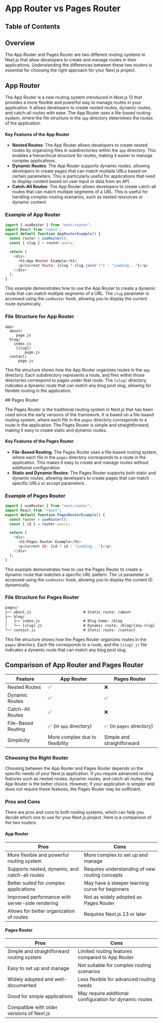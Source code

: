 
# App Router vs Pages Router

## Table of Contents

## Overview

The App Router and Pages Router are two different routing systems in Next.js that allow developers to create and manage routes in their applications. Understanding the differences between these two routers is essential for choosing the right approach for your Next.js project.

## App Router

The App Router is a new routing system introduced in Next.js 13 that provides a more flexible and powerful way to manage routes in your application. It allows developers to create nested routes, dynamic routes, and catch-all routes with ease. The App Router uses a file-based routing system, where the file structure in the `app` directory determines the routes of the application.

#### Key Features of the App Router

- **Nested Routes**: The App Router allows developers to create nested routes by organizing files in subdirectories within the `app` directory. This enables a hierarchical structure for routes, making it easier to manage complex applications.
- **Dynamic Routes**: The App Router supports dynamic routes, allowing developers to create pages that can match multiple URLs based on certain parameters. This is particularly useful for applications that need to display content based on user input or data from an API.
- **Catch-All Routes**: The App Router allows developers to create catch-all routes that can match multiple segments of a URL. This is useful for handling complex routing scenarios, such as nested resources or dynamic content.

### Example of App Router

```javascript
import { useRouter } from "next/router";
import React from "react";
export default function AppRouterExample() {
  const router = useRouter();
  const { slug } = router.query;

  return (
    <div>
      <h1>App Router Example</h1>
      <p>Current Route: {slug ? slug.join("/") : "Loading..."}</p>
    </div>
  );
}
```

This example demonstrates how to use the App Router to create a dynamic route that can match multiple segments of a URL. The `slug` parameter is accessed using the `useRouter` hook, allowing you to display the current route dynamically.

### File Structure for App Router

```text
app/
  about/
     page.js
  blog/
    index.js
     [slug]/
         page.js
  contact/
      page.js
```

This file structure shows how the App Router organizes routes in the `app` directory. Each subdirectory represents a route, and files within those directories correspond to pages under that route. The `[slug]` directory indicates a dynamic route that can match any blog post slug, allowing for flexible routing in the application.

<BackToTop />
## Pages Router

The Pages Router is the traditional routing system in Next.js that has been used since the early versions of the framework. It is based on a file-based routing system, where each file in the `pages` directory corresponds to a route in the application. The Pages Router is simple and straightforward, making it easy to create static and dynamic routes.

#### Key Features of the Pages Router

- **File-Based Routing**: The Pages Router uses a file-based routing system, where each file in the `pages` directory corresponds to a route in the application. This makes it easy to create and manage routes without additional configuration.
- **Static and Dynamic Routes**: The Pages Router supports both static and dynamic routes, allowing developers to create pages that can match specific URLs or accept parameters.

### Example of Pages Router

```javascript
import { useRouter } from "next/router";
import React from "react";
export default function PagesRouterExample() {
  const router = useRouter();
  const { id } = router.query;

  return (
    <div>
      <h1>Pages Router Example</h1>
      <p>Current ID: {id ? id : "Loading..."}</p>
    </div>
  );
}
```

This example demonstrates how to use the Pages Router to create a dynamic route that matches a specific URL pattern. The `id` parameter is accessed using the `useRouter` hook, allowing you to display the current ID dynamically.

### File Structure for Pages Router

```txt
pages/
├── about.js                        # Static route: /about
├── blog/
│   ├── index.js                    # Blog home: /blog
│   └── [slug].js                   # Dynamic route: /blog/[any-slug]
└── contact.js                      # Static route: /contact
```

This file structure shows how the Pages Router organizes routes in the `pages` directory. Each file corresponds to a route, and the `[slug].js` file indicates a dynamic route that can match any blog post slug.

<BackToTop />

## Comparison of App Router and Pages Router

| Feature            | App Router                      | Pages Router               |
| ------------------ | ------------------------------- | -------------------------- |
| Nested Routes      | ✅                              | ❌                         |
| Dynamic Routes     | ✅                              | ✅                         |
| Catch-All Routes   | ✅                              | ❌                         |
| File-Based Routing | ✅ (in `app` directory)         | ✅ (in `pages` directory)  |
| Simplicity         | More complex due to flexibility | Simple and straightforward |

### Choosing the Right Router

Choosing between the App Router and Pages Router depends on the specific needs of your Next.js application. If you require advanced routing features such as nested routes, dynamic routes, and catch-all routes, the App Router is the better choice. However, if your application is simpler and does not require these features, the Pages Router may be sufficient.

### Pros and Cons

There are pros and cons to both routing systems, which can help you decide which one to use for your Next.js project. Here is a comparison of the two routers:

#### App Router

| Pros                                            | Cons                                            |
| ----------------------------------------------- | ----------------------------------------------- |
| More flexible and powerful routing system       | More complex to set up and manage               |
| Supports nested, dynamic, and catch-all routes  | Requires understanding of new routing concepts  |
| Better suited for complex applications          | May have a steeper learning curve for beginners |
| Improved performance with server-side rendering | Not as widely adopted as Pages Router           |
| Allows for better organization of routes        | Requires Next.js 13 or later                    |

#### Pages Router

| Pros                                      | Cons                                                    |
| ----------------------------------------- | ------------------------------------------------------- |
| Simple and straightforward routing system | Limited routing features compared to App Router         |
| Easy to set up and manage                 | Not suitable for complex routing scenarios              |
| Widely adopted and well-documented        | Less flexible for advanced routing needs                |
| Good for simple applications              | May require additional configuration for dynamic routes |
| Compatible with older versions of Next.js |                                                         |

<BackToTop />
